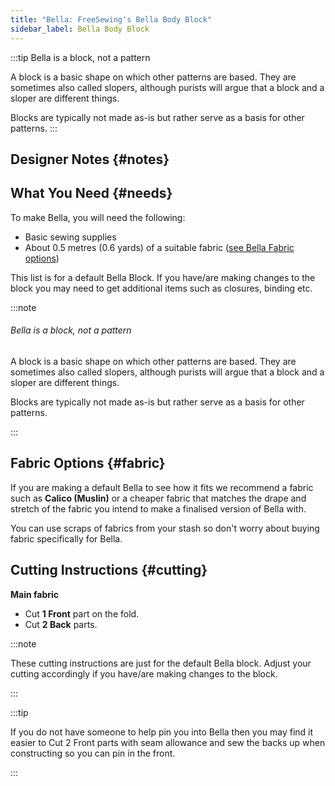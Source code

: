 ```yaml
---
title: "Bella: FreeSewing's Bella Body Block"
sidebar_label: Bella Body Block
---
```



:::tip Bella is a block, not a pattern

A block is a basic shape on which other patterns are based. They are sometimes
also called slopers, although purists will argue that a block and a sloper are
different things.

Blocks are typically not made as-is but rather serve as a basis for other
patterns.
:::

<DocusaurusDoc>
  <DesignInfo design="bella" noDocsLink />
</DocusaurusDoc>

## Designer Notes {#notes}

<Notes />

## What You Need {#needs}

To make Bella, you will need the following:

- Basic sewing supplies
- About 0.5 metres (0.6 yards) of a suitable fabric ([see Bella Fabric options](#fabric))

This list is for a default Bella Block. If you have/are making changes to the block you may need to get additional items such as closures, binding etc.

:::note

###### Bella is a block, not a pattern

A block is a basic shape on which other patterns are based.
They are sometimes also called slopers, although purists will argue that a block and a sloper are different things.

Blocks are typically not made as-is but rather serve as a basis for other patterns.

:::

## Fabric Options {#fabric}

If you are making a default Bella to see how it fits we recommend a fabric such as **Calico (Muslin)** or a cheaper fabric that matches the drape and stretch of the fabric you intend to make a finalised version of Bella with.

You can use scraps of fabrics from your stash so don't worry about buying fabric specifically for Bella.

## Cutting Instructions {#cutting}

**Main fabric**

- Cut **1 Front** part on the fold.
- Cut **2 Back** parts.

:::note

These cutting instructions are just for the default Bella block. Adjust your cutting accordingly if you have/are making changes to the block.

:::

:::tip

If you do not have someone to help pin you into Bella then you may find it easier to Cut 2 Front parts with seam allowance and sew the backs up when constructing so you can pin in the front.

:::
